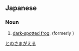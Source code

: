 ==Japanese==
{{ja-kanjitab|との|さま|かえる|k3=がえる|r=y|yomi=k}}

===Noun===
{{ja-noun|トノサマガエル}}

# [[dark-spotted frog]], {{taxlink|Pelophylax nigromaculatus|species|noshow=1}} (formerly {{taxlink|Rana nigromaculata|species|noshow=1}})

[[Category:ja:Frogs|とのさまがえる]]